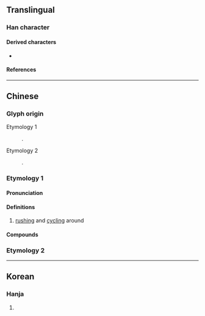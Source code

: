 {{also|澐}}
{{character info}}
==Translingual==

===Han character===
{{Han char|rn=85|rad=水|as=04|sn=7|four=31131|canj=EMMI|ids=⿰氵云}}

====Derived characters====
* {{l|mul|[[𮅔]]}}

====References====
{{Han ref|kx=0610.010|dkj=17185|dj=1002.110|hdz=31558.040|uh=6C84}}

----

==Chinese==
{{zh-forms}}

===Glyph origin===
{{Han etym}}
; Etymology 1
: {{Han compound|水|云|ls=psc|c1=s|c2=p|t1=water}}.
; Etymology 2
: {{Han simp|澐|f=雲|t=云}}.

===Etymology 1===

====Pronunciation====
{{zh-pron
|m=yún
|c=wan4
|mn=xm,qz:ûn/zz:în
|mn-t=ung5
|mc=y
|oc=y
|ma=y
|cat=a
}}

====Definitions====
{{zh-hanzi}}

# {{lb|zh|of a wave}} [[rushing]] and [[cycling]] around

====Compounds====
{{zh-der|沄沄|泫沄}}

===Etymology 2===
{{zh-see|澐}}

----

==Korean==

===Hanja===
{{ko-hanja|hangeul=운|eumhun=|rv=un|mr=un|y=wun}}

# {{rfdef|ko|sort=水04}}